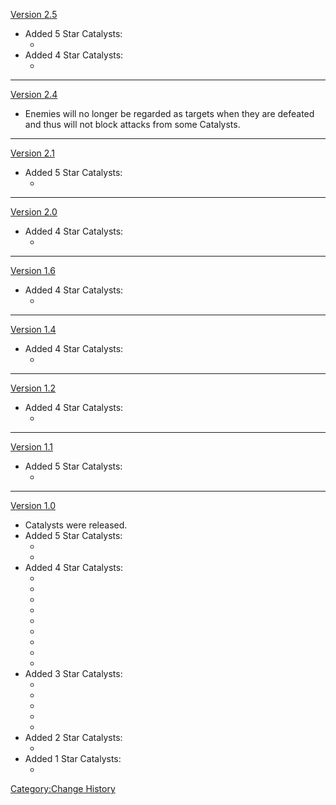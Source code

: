 [[Version 2.5]]
* Added 5 Star Catalysts:
** {{Item|Kagura's Verity|20|type=weapon}}
* Added 4 Star Catalysts:
** {{Item|Oathsworn Eye|20|type=weapon}}
----
[[Version 2.4]]
* Enemies will no longer be regarded as targets when they are defeated and thus will not block attacks from some Catalysts.
----
[[Version 2.1]]
*Added 5 Star Catalysts:
**{{Item|Everlasting Moonglow|20|type=weapon}}
----
[[Version 2.0]]
*Added 4 Star Catalysts:
**{{Item|Hakushin Ring|20|type=weapon}}
----
[[Version 1.6]]
*Added 4 Star Catalysts:
**{{Item|Dodoco Tales|20|type=weapon}}
----
[[Version 1.4]]
*Added 4 Star Catalysts:
**{{Item|Wine and Song|20|type=weapon}}
----
[[Version 1.2]]
*Added 4 Star Catalysts:
**{{Item|Frostbearer|20|type=weapon}}
----
[[Version 1.1]]
*Added 5 Star Catalysts:
**{{Item|Memory of Dust|20|type=weapon}}
----
[[Version 1.0]]
*Catalysts were released.
*Added 5 Star Catalysts:
**{{Item|Lost Prayer to the Sacred Winds|20|type=weapon}}
**{{Item|Skyward Atlas|20|type=weapon}}
*Added 4 Star Catalysts:
**{{Item|Blackcliff Agate|20|type=weapon}}
**{{Item|Eye of Perception|20|type=weapon}}
**{{Item|Favonius Codex|20|type=weapon}}
**{{Item|Mappa Mare|20|type=weapon}}
**{{Item|Prototype Amber|20|type=weapon}}
**{{Item|Royal Grimoire|20|type=weapon}}
**{{Item|Sacrificial Fragments|20|type=weapon}}
**{{Item|Solar Pearl|20|type=weapon}}
**{{Item|The Widsith|20|type=weapon}}
*Added 3 Star Catalysts:
**{{Item|Emerald Orb|20|type=weapon}}
**{{Item|Magic Guide|20|type=weapon}}
**{{Item|Otherworldly Story|20|type=weapon}}
**{{Item|Thrilling Tales of Dragon Slayers|20|type=weapon}}
**{{Item|Twin Nephrite|20|type=weapon}}
*Added 2 Star Catalysts:
**{{Item|Pocket Grimoire|20|type=weapon}}
*Added 1 Star Catalysts:
**{{Item|Apprentice's Notes|20|type=weapon}}
<noinclude>[[Category:Change History]]</noinclude>